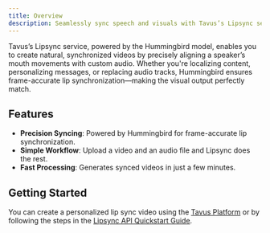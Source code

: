 ```yaml
---
title: Overview
description: Seamlessly sync speech and visuals with Tavus’s Lipsync service.
---
```


Tavus’s Lipsync service, powered by the Hummingbird model, enables you to create natural, synchronized videos by precisely aligning a speaker’s mouth movements with custom audio. Whether you're localizing content, personalizing messages, or replacing audio tracks, Hummingbird ensures frame-accurate lip synchronization—making the visual output perfectly match.

## Features
* **Precision Syncing**: Powered by Hummingbird for frame-accurate lip synchronization.
* **Simple Workflow**: Upload a video and an audio file and Lipsync does the rest.
* **Fast Processing**: Generates synced videos in just a few minutes.


## Getting Started
You can create a personalized lip sync video using the [Tavus Platform](https://platform.tavus.io/) or by following the steps in the [Lipsync API Quickstart Guide](/sections/lipsync/quickstart).

